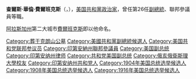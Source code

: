 {{Unreferenced|time=2018-01-22T15:54:37+00:00}}
{{Infobox Officeholder
| name            = 查爾斯·華倫·費爾班克斯
| original_name   = Charles Warren Fairbanks
| image           = CharlesWFairbanks.jpg
| country         = [[美國|美國]]
| order           = [[File:Seal_of_the_Vice_President_of_the_United_States.svg|45px]]<br>第26任
| office          = 美国副总统
| term_start      = 1905年3月4日
| term_end        = 1909年3月4日
| president       = [[西奥多·罗斯福|西奥多·罗斯福]]
| predecessor     = 西奧多·羅斯福
| successor       = [[詹姆斯·S·舍曼|詹姆斯·S·舍曼]]
| jr/sr2          = 聯邦參議員 
| state2          = [[印第安納州|印第安納州]]
| term_start2     = 1897年3月4日
| term_end2       = 1905年3月3日
| predecessor2    = [[丹尼爾·伏爾伊斯|丹尼爾·伏爾伊斯]]
| successor2      = [[詹姆斯·海明威|詹姆斯·海明威]]
| birth_date      = 1852年5月11日
| birth_place     = [[俄亥俄州|俄亥俄州]][[猶尼昂縣_(俄亥俄州)|猶尼昂郡]]
| death_date      = {{death_date_and_age|1918|6|4|1852|5|11|mf=y}}
| death_place     = [[印第安納州|印第安納州]][[印第安納波里斯|印第安納波里斯]]
| party           = [[共和黨_(美國)|共和黨]]
| spouse          = Cornelia Cole Fairbanks
| signature       = 
|}}

'''查爾斯·華倫·費爾班克斯'''（{{lang-en|Chareles Warren Fairbanks}}，{{bd|1852年|5月11日|1918年|6月4日}}），[[美国|美国]][[共和黨_(美國)|共和黨]][[政治家|政治家]]，曾任第26任[[美国副总统|副總統]]、聯邦參議員等職。

[[阿拉斯加州|阿拉斯加州]]第二大城市[[費爾班克斯_(阿拉斯加州)|費爾班克斯]]即以他命名。

{{start box}}
{{succession box|[[狄奧多·羅斯福|狄奧多·羅斯福]]|[[詹姆斯·S·舍曼|詹姆斯·S·舍曼]]|[[美國副總統|美國副總統]]|1905年－1909年}}
{{succession box|[[丹尼爾·伏爾伊斯|丹尼爾·伏爾伊斯]]|[[詹姆斯·海明威|詹姆斯·海明威]]|[[印第安納州|印第安納州]][[美國參議員|聯邦參議員]]|1897年－1905年}}
{{end box}}
{{US-poli-bio-stub}}
{{美國副總統}}
{{Theodore Roosevelt cabinet}}
{{Authority control}}
{{DEFAULTSORT:Fairbanks Charles Warren}}
[[Category:葬于克朗山公墓|Category:葬于克朗山公墓]]
[[Category:美國共和黨副總統候選人|Category:美國共和黨副總統候選人]]
[[Category:美国共和党联邦参议员|Category:美国共和党联邦参议员]]
[[Category:印第安納州聯邦參議員|Category:印第安納州聯邦參議員]]
[[Category:美国副总统|Category:美国副总统]]
[[Category:印第安纳州律师|Category:印第安纳州律师]]
[[Category:共和党美国副总统|Category:共和党美国副总统]]
[[Category:俄亥俄衛斯理大學校友|Category:俄亥俄衛斯理大學校友]]
[[Category:印第安纳州共和党人|Category:印第安纳州共和党人]]
[[Category:1904年美国总统选举候选人|Category:1904年美国总统选举候选人]]
[[Category:1908年美国总统选举候选人|Category:1908年美国总统选举候选人]]
[[Category:1916年美国总统选举候选人|Category:1916年美国总统选举候选人]]